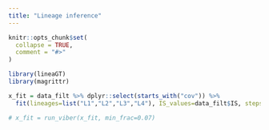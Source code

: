 ---
title: "Lineage inference"
---

```{r, include = FALSE}
knitr::opts_chunk$set(
  collapse = TRUE,
  comment = "#>"
)
```

```{r setup}
library(lineaGT)
library(magrittr)
```


```{r}
x_fit = data_filt %>% dplyr::select(starts_with("cov")) %>% 
  fit(lineages=list("L1","L2","L3","L4"), IS_values=data_filt$IS, steps=500, n_runs=2, k_interval=c(10,12))
```


```{r}
# x_fit = run_viber(x_fit, min_frac=0.07) 
```


